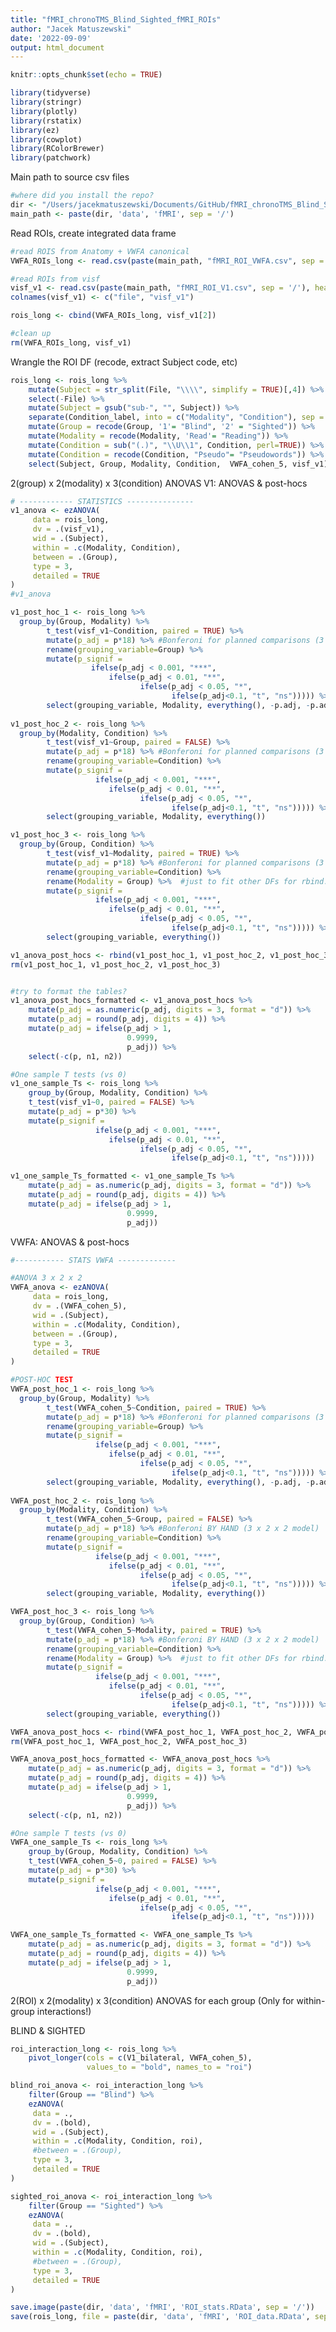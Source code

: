```yaml
---
title: "fMRI_chronoTMS_Blind_Sighted_fMRI_ROIs"
author: "Jacek Matuszewski"
date: '2022-09-09'
output: html_document
---
```


```r
knitr::opts_chunk$set(echo = TRUE)
```

```r
library(tidyverse)
library(stringr)
library(plotly)
library(rstatix)
library(ez)
library(cowplot)
library(RColorBrewer)
library(patchwork)

```


Main path to source csv files
```r
#where did you install the repo?
dir <- "/Users/jacekmatuszewski/Documents/GitHub/fMRI_chronoTMS_Blind_Sighted"
main_path <- paste(dir, 'data', 'fMRI', sep = '/')
```

Read ROIs, create integrated data frame 
```r
#read ROIS from Anatomy + VWFA canonical
VWFA_ROIs_long <- read.csv(paste(main_path, "fMRI_ROI_VWFA.csv", sep = '/'), header = TRUE, dec = ",", sep = ";")

#read ROIs from visf
visf_v1 <- read.csv(paste(main_path, "fMRI_ROI_V1.csv", sep = '/'), header = FALSE, dec = ".", sep = ",")
colnames(visf_v1) <- c("file", "visf_v1")

rois_long <- cbind(VWFA_ROIs_long, visf_v1[2])

#clean up
rm(VWFA_ROIs_long, visf_v1)
```


Wrangle the ROI DF (recode, extract Subject code, etc)
```r

rois_long <- rois_long %>% 
    mutate(Subject = str_split(File, "\\\\", simplify = TRUE)[,4]) %>% 
    select(-File) %>% 
    mutate(Subject = gsub("sub-", "", Subject)) %>% 
    separate(Condition_label, into = c("Modality", "Condition"), sep = "_") %>% 
    mutate(Group = recode(Group, '1'= "Blind", '2' = "Sighted")) %>% 
    mutate(Modality = recode(Modality, 'Read'= "Reading")) %>% 
    mutate(Condition = sub("(.)", "\\U\\1", Condition, perl=TRUE)) %>% 
    mutate(Condition = recode(Condition, "Pseudo"= "Pseudowords")) %>% 
    select(Subject, Group, Modality, Condition,  VWFA_cohen_5, visf_v1)
```

2(group) x 2(modality) x 3(condition) ANOVAS
V1: ANOVAS & post-hocs
```r
# ------------ STATISTICS ---------------
v1_anova <- ezANOVA(
     data = rois_long,
     dv = .(visf_v1),
     wid = .(Subject),
     within = .c(Modality, Condition),
     between = .(Group), 
     type = 3, 
     detailed = TRUE
)
#v1_anova

v1_post_hoc_1 <- rois_long %>% 
  group_by(Group, Modality) %>% 
        t_test(visf_v1~Condition, paired = TRUE) %>% 
        mutate(p_adj = p*18) %>% #Bonferoni for planned comparisons (3 x 2 x 2 model)
        rename(grouping_variable=Group) %>% 
        mutate(p_signif = 
                  ifelse(p_adj < 0.001, "***", 
                      ifelse(p_adj < 0.01, "**", 
                             ifelse(p_adj < 0.05, "*",
                                    ifelse(p_adj<0.1, "t", "ns"))))) %>% 
        select(grouping_variable, Modality, everything(), -p.adj, -p.adj.signif)
   
v1_post_hoc_2 <- rois_long %>% 
  group_by(Modality, Condition) %>% 
        t_test(visf_v1~Group, paired = FALSE) %>% 
        mutate(p_adj = p*18) %>% #Bonferoni for planned comparisons (3 x 2 x 2 model)
        rename(grouping_variable=Condition) %>% 
        mutate(p_signif = 
                   ifelse(p_adj < 0.001, "***", 
                      ifelse(p_adj < 0.01, "**", 
                             ifelse(p_adj < 0.05, "*",
                                    ifelse(p_adj<0.1, "t", "ns"))))) %>% 
        select(grouping_variable, Modality, everything())

v1_post_hoc_3 <- rois_long %>% 
  group_by(Group, Condition) %>% 
        t_test(visf_v1~Modality, paired = TRUE) %>% 
        mutate(p_adj = p*18) %>% #Bonferoni for planned comparisons (3 x 2 x 2 model)
        rename(grouping_variable=Condition) %>% 
        rename(Modality = Group) %>%  #just to fit other DFs for rbind...
        mutate(p_signif = 
                   ifelse(p_adj < 0.001, "***", 
                      ifelse(p_adj < 0.01, "**", 
                             ifelse(p_adj < 0.05, "*",
                                    ifelse(p_adj<0.1, "t", "ns"))))) %>% 
        select(grouping_variable, everything())

v1_anova_post_hocs <- rbind(v1_post_hoc_1, v1_post_hoc_2, v1_post_hoc_3)
rm(v1_post_hoc_1, v1_post_hoc_2, v1_post_hoc_3)


#try to format the tables? 
v1_anova_post_hocs_formatted <- v1_anova_post_hocs %>% 
    mutate(p_adj = as.numeric(p_adj, digits = 3, format = "d")) %>% 
    mutate(p_adj = round(p_adj, digits = 4)) %>% 
    mutate(p_adj = ifelse(p_adj > 1, 
                          0.9999, 
                          p_adj)) %>% 
    select(-c(p, n1, n2))

#One sample T tests (vs 0)
v1_one_sample_Ts <- rois_long %>% 
    group_by(Group, Modality, Condition) %>% 
    t_test(visf_v1~0, paired = FALSE) %>% 
    mutate(p_adj = p*30) %>% 
    mutate(p_signif = 
                   ifelse(p_adj < 0.001, "***", 
                      ifelse(p_adj < 0.01, "**", 
                             ifelse(p_adj < 0.05, "*",
                                    ifelse(p_adj<0.1, "t", "ns")))))

v1_one_sample_Ts_formatted <- v1_one_sample_Ts %>% 
    mutate(p_adj = as.numeric(p_adj, digits = 3, format = "d")) %>% 
    mutate(p_adj = round(p_adj, digits = 4)) %>% 
    mutate(p_adj = ifelse(p_adj > 1, 
                          0.9999, 
                          p_adj))
```


VWFA: ANOVAS & post-hocs
```r

#----------- STATS VWFA -------------

#ANOVA 3 x 2 x 2
VWFA_anova <- ezANOVA(
     data = rois_long,
     dv = .(VWFA_cohen_5),
     wid = .(Subject),
     within = .c(Modality, Condition),
     between = .(Group), 
     type = 3, 
     detailed = TRUE
)

#POST-HOC TEST
VWFA_post_hoc_1 <- rois_long %>% 
  group_by(Group, Modality) %>% 
        t_test(VWFA_cohen_5~Condition, paired = TRUE) %>% 
        mutate(p_adj = p*18) %>% #Bonferoni for planned comparisons (3 x 2 x 2 model)
        rename(grouping_variable=Group) %>% 
        mutate(p_signif = 
                   ifelse(p_adj < 0.001, "***", 
                      ifelse(p_adj < 0.01, "**", 
                             ifelse(p_adj < 0.05, "*",
                                    ifelse(p_adj<0.1, "t", "ns"))))) %>% 
        select(grouping_variable, Modality, everything(), -p.adj, -p.adj.signif)
   
VWFA_post_hoc_2 <- rois_long %>% 
  group_by(Modality, Condition) %>% 
        t_test(VWFA_cohen_5~Group, paired = FALSE) %>% 
        mutate(p_adj = p*18) %>% #Bonferoni BY HAND (3 x 2 x 2 model)
        rename(grouping_variable=Condition) %>% 
        mutate(p_signif = 
                   ifelse(p_adj < 0.001, "***", 
                      ifelse(p_adj < 0.01, "**", 
                             ifelse(p_adj < 0.05, "*",
                                    ifelse(p_adj<0.1, "t", "ns"))))) %>% 
        select(grouping_variable, Modality, everything())

VWFA_post_hoc_3 <- rois_long %>% 
  group_by(Group, Condition) %>% 
        t_test(VWFA_cohen_5~Modality, paired = TRUE) %>% 
        mutate(p_adj = p*18) %>% #Bonferoni BY HAND (3 x 2 x 2 model)
        rename(grouping_variable=Condition) %>% 
        rename(Modality = Group) %>%  #just to fit other DFs for rbind...
        mutate(p_signif = 
                   ifelse(p_adj < 0.001, "***", 
                      ifelse(p_adj < 0.01, "**", 
                             ifelse(p_adj < 0.05, "*",
                                    ifelse(p_adj<0.1, "t", "ns"))))) %>% 
        select(grouping_variable, everything())

VWFA_anova_post_hocs <- rbind(VWFA_post_hoc_1, VWFA_post_hoc_2, VWFA_post_hoc_3)
rm(VWFA_post_hoc_1, VWFA_post_hoc_2, VWFA_post_hoc_3)

VWFA_anova_post_hocs_formatted <- VWFA_anova_post_hocs %>% 
    mutate(p_adj = as.numeric(p_adj, digits = 3, format = "d")) %>% 
    mutate(p_adj = round(p_adj, digits = 4)) %>% 
    mutate(p_adj = ifelse(p_adj > 1, 
                          0.9999, 
                          p_adj)) %>% 
    select(-c(p, n1, n2))

#One sample T tests (vs 0)
VWFA_one_sample_Ts <- rois_long %>% 
    group_by(Group, Modality, Condition) %>% 
    t_test(VWFA_cohen_5~0, paired = FALSE) %>% 
    mutate(p_adj = p*30) %>% 
    mutate(p_signif = 
                   ifelse(p_adj < 0.001, "***", 
                      ifelse(p_adj < 0.01, "**", 
                             ifelse(p_adj < 0.05, "*",
                                    ifelse(p_adj<0.1, "t", "ns")))))

VWFA_one_sample_Ts_formatted <- VWFA_one_sample_Ts %>% 
    mutate(p_adj = as.numeric(p_adj, digits = 3, format = "d")) %>% 
    mutate(p_adj = round(p_adj, digits = 4)) %>% 
    mutate(p_adj = ifelse(p_adj > 1, 
                          0.9999, 
                          p_adj))
```



2(ROI) x 2(modality) x 3(condition) ANOVAS for each group
(Only for within-group interactions!)

BLIND & SIGHTED
```r

roi_interaction_long <- rois_long %>% 
    pivot_longer(cols = c(V1_bilateral, VWFA_cohen_5), 
                 values_to = "bold", names_to = "roi")

blind_roi_anova <- roi_interaction_long %>% 
    filter(Group == "Blind") %>% 
    ezANOVA(
     data = .,
     dv = .(bold),
     wid = .(Subject),
     within = .c(Modality, Condition, roi),
     #between = .(Group), 
     type = 3, 
     detailed = TRUE
)

sighted_roi_anova <- roi_interaction_long %>% 
    filter(Group == "Sighted") %>% 
    ezANOVA(
     data = .,
     dv = .(bold),
     wid = .(Subject),
     within = .c(Modality, Condition, roi),
     #between = .(Group), 
     type = 3, 
     detailed = TRUE
)

```



```r

save.image(paste(dir, 'data', 'fMRI', 'ROI_stats.RData', sep = '/'))
save(rois_long, file = paste(dir, 'data', 'fMRI', 'ROI_data.RData', sep = '/'))
```
